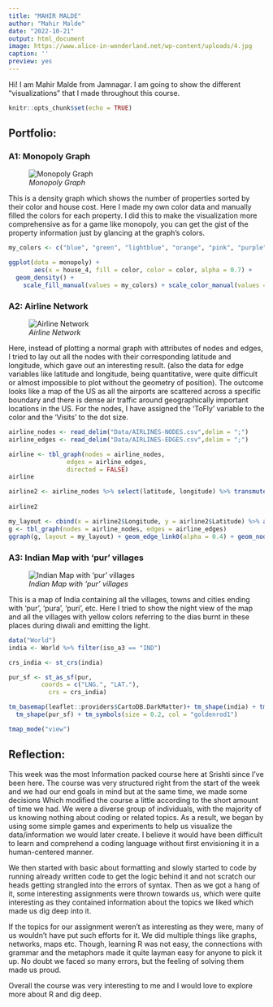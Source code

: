 ```yaml
---
title: "MAHIR MALDE"
author: "Mahir Malde"
date: "2022-10-21"
output: html_document
image: https://www.alice-in-wonderland.net/wp-content/uploads/4.jpg
caption: ''
preview: yes
---
```

Hi! I am Mahir Malde from Jamnagar. I am going to show the different "visualizations" that I made throughout this course.

<!--more-->

```r
knitr::opts_chunk$set(echo = TRUE)
```


## **Portfolio:**

### **A1:** Monopoly Graph
![*Monopoly Graph*](images/Graph 1 Monopoly.png)


This is a density graph  which shows the number of properties sorted by their color and house cost. Here I made my own color data and manually filled the colors for each property. I did this to make the visualization more comprehensive as for a game like monopoly, you can get the gist of the property information just by glancing at the graph's colors.

```r
my_colors <- c("blue", "green", "lightblue", "orange", "pink", "purple", "red", "yellow")

ggplot(data = monopoly) +  
       aes(x = house_4, fill = color, color = color, alpha = 0.7) +
  geom_density() +
    scale_fill_manual(values = my_colors) + scale_color_manual(values = my_colors) 

```


### **A2:** Airline Network
![*Airline Network*](images/Graph 2 Airline.png)

Here, instead of plotting a normal graph with attributes of nodes and edges, I tried to lay out all the nodes with their corresponding latitude and longitude, which gave out an interesting result. (also the data for edge variables like latitude and longitude, being quantitative, were quite difficult or almost impossible to plot without the geometry of position). The outcome looks like a map of the US as all the airports are scattered across a specific boundary and there is dense air traffic around geographically important locations in the US. For the nodes, I have assigned the 'ToFly' variable to the color and the 'Visits' to the dot size.

```r
airline_nodes <- read_delim("Data/AIRLINES-NODES.csv",delim = ";")
airline_edges <- read_delim("Data/AIRLINES-EDGES.csv",delim = ";")

airline <- tbl_graph(nodes = airline_nodes, 
                edges = airline_edges, 
                directed = FALSE)
airline

airline2 <- airline_nodes %>% select(latitude, longitude) %>% transmute(Latitude = latitude / 1000000, Longitude = longitude / 1000000)
           
airline2

my_layout <- cbind(x = airline2$Longitude, y = airline2$Latitude) %>% as.matrix()
g <- tbl_graph(nodes = airline_nodes, edges = airline_edges)
ggraph(g, layout = my_layout) + geom_edge_link0(alpha = 0.4) + geom_node_point(aes(color = ToFly, size = Visits)) + theme(legend.position = "right")
```

### **A3:** Indian Map with 'pur' villages
![*Indian Map with 'pur' villages*](images/Graph 3 Map.png)

This is a map of India containing all the villages, towns and cities ending with 'pur', 'pura', 'puri', etc. Here I tried to show the night view of the map and all the villages with yellow colors referring to the dias burnt in these places during diwali and emitting the light.

```r
data("World")
india <- World %>% filter(iso_a3 == "IND")

crs_india <- st_crs(india)

pur_sf <- st_as_sf(pur, 
         coords = c("LNG.", "LAT."),
           crs = crs_india) 

tm_basemap(leaflet::providers$CartoDB.DarkMatter)+ tm_shape(india) + tm_polygons( alpha= 0.5) + 
  tm_shape(pur_sf) + tm_symbols(size = 0.2, col = "goldenrod1")

tmap_mode("view")
```

## **Reflection:**

This week was the most Information packed course here at Srishti since I've been here. The course was very structured right from the start of the week and we had our end goals in mind but at the same time, we made some decisions Which modified the course a little according to the short amount of time we had. We were a diverse group of individuals, with the majority of us knowing nothing about coding or related topics. As a result, we began by using some simple games and experiments to help us visualize the data/information we would later create. I believe it would have been difficult to learn and comprehend a coding language without first envisioning it in a human-centered manner.   

We then started with basic about formatting and slowly started to code by running already written code to get the logic behind  it and not scratch our heads getting strangled into the errors of syntax. Then as we got a hang of it, some interesting assignments were thrown towards us, which were quite interesting as they contained information about the topics we liked which made us dig deep into it. 

If the topics for our assignment weren't as interesting as they were, many of us wouldn't have put such efforts for it. We did multiple things like graphs, networks, maps etc. Though, learning R was not easy, the connections with grammar and the metaphors made it quite layman easy for anyone to pick it up. No doubt we faced so many errors, but the feeling of solving them made us proud. 

Overall the course was very interesting to me and I would love to explore more about R and dig deep.


